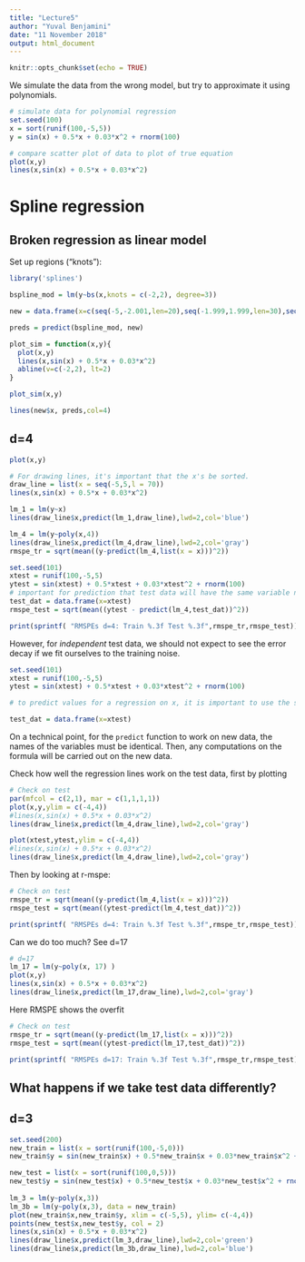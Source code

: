 ```yaml
---
title: "Lecture5"
author: "Yuval Benjamini"
date: "11 November 2018"
output: html_document
---
```


```r
knitr::opts_chunk$set(echo = TRUE)
```

We simulate the data from the wrong model, but try to 
approximate it using polynomials.

```r
# simulate data for polynomial regression
set.seed(100)
x = sort(runif(100,-5,5))
y = sin(x) + 0.5*x + 0.03*x^2 + rnorm(100)

# compare scatter plot of data to plot of true equation
plot(x,y)
lines(x,sin(x) + 0.5*x + 0.03*x^2)

```

# Spline regression

## Broken regression as linear model

Set up regions ("knots"):

```r
library('splines')

bspline_mod = lm(y~bs(x,knots = c(-2,2), degree=3))

new = data.frame(x=c(seq(-5,-2.001,len=20),seq(-1.999,1.999,len=30),seq(2.001,5,len=20)))

preds = predict(bspline_mod, new)

plot_sim = function(x,y){
  plot(x,y)
  lines(x,sin(x) + 0.5*x + 0.03*x^2)
  abline(v=c(-2,2), lt=2)
}

plot_sim(x,y)

lines(new$x, preds,col=4)

```


## d=4
```r

plot(x,y)

# For drawing lines, it's important that the x's be sorted.
draw_line = list(x = seq(-5,5,l = 70))
lines(x,sin(x) + 0.5*x + 0.03*x^2)

lm_1 = lm(y~x)
lines(draw_line$x,predict(lm_1,draw_line),lwd=2,col='blue')

lm_4 = lm(y~poly(x,4))
lines(draw_line$x,predict(lm_4,draw_line),lwd=2,col='gray')
rmspe_tr = sqrt(mean((y-predict(lm_4,list(x = x)))^2))

set.seed(101)
xtest = runif(100,-5,5)
ytest = sin(xtest) + 0.5*xtest + 0.03*xtest^2 + rnorm(100)
# important for prediction that test data will have the same variable name
test_dat = data.frame(x=xtest)
rmspe_test = sqrt(mean((ytest - predict(lm_4,test_dat))^2))

print(sprintf( "RMSPEs d=4: Train %.3f Test %.3f",rmspe_tr,rmspe_test))

```

However, for *independent* test data, we should not expect to see the error decay if we fit ourselves to the training noise. 

```r
set.seed(101)
xtest = runif(100,-5,5)
ytest = sin(xtest) + 0.5*xtest + 0.03*xtest^2 + rnorm(100)

# to predict values for a regression on x, it is important to use the same variable name 'x' that was used when fitting the regression.

test_dat = data.frame(x=xtest)
```

On a technical point, for the `predict` function to 
work on new data, the names of the variables must be identical. Then, any computations on the formula will be carried out on the new data.


Check how well the regression lines work on the test data, 
first by plotting
```r
# Check on test
par(mfcol = c(2,1), mar = c(1,1,1,1))
plot(x,y,ylim = c(-4,4))
#lines(x,sin(x) + 0.5*x + 0.03*x^2)
lines(draw_line$x,predict(lm_4,draw_line),lwd=2,col='gray')

plot(xtest,ytest,ylim = c(-4,4))
#lines(x,sin(x) + 0.5*x + 0.03*x^2)
lines(draw_line$x,predict(lm_4,draw_line),lwd=2,col='gray')

```

Then by looking at r-mspe:

```r
# Check on test
rmspe_tr = sqrt(mean((y-predict(lm_4,list(x = x)))^2))
rmspe_test = sqrt(mean((ytest-predict(lm_4,test_dat))^2))

print(sprintf( "RMSPEs d=4: Train %.3f Test %.3f",rmspe_tr,rmspe_test))
```

Can we do too much? See d=17
```r
# d=17
lm_17 = lm(y~poly(x, 17) )
plot(x,y)
lines(x,sin(x) + 0.5*x + 0.03*x^2)
lines(draw_line$x,predict(lm_17,draw_line),lwd=2,col='gray')
```

Here RMSPE shows the overfit

```r
# Check on test
rmspe_tr = sqrt(mean((y-predict(lm_17,list(x = x)))^2))
rmspe_test = sqrt(mean((ytest-predict(lm_17,test_dat))^2))

print(sprintf( "RMSPEs d=17: Train %.3f Test %.3f",rmspe_tr,rmspe_test))
```

## What happens if we take test data differently?

## d=3
```r
set.seed(200)
new_train = list(x = sort(runif(100,-5,0)))
new_train$y = sin(new_train$x) + 0.5*new_train$x + 0.03*new_train$x^2 + rnorm(100)

new_test = list(x = sort(runif(100,0,5)))
new_test$y = sin(new_test$x) + 0.5*new_test$x + 0.03*new_test$x^2 + rnorm(100)
    
lm_3 = lm(y~poly(x,3))
lm_3b = lm(y~poly(x,3), data = new_train)
plot(new_train$x,new_train$y, xlim = c(-5,5), ylim= c(-4,4))
points(new_test$x,new_test$y, col = 2)
lines(x,sin(x) + 0.5*x + 0.03*x^2)
lines(draw_line$x,predict(lm_3,draw_line),lwd=2,col='green')
lines(draw_line$x,predict(lm_3b,draw_line),lwd=2,col='blue')

```


